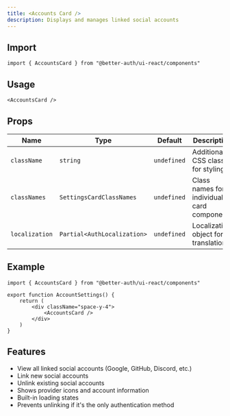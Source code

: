 ```yaml
---
title: <Accounts Card />
description: Displays and manages linked social accounts
---
```


## Import

```tsx
import { AccountsCard } from "@better-auth/ui-react/components"
```

## Usage

```tsx
<AccountsCard />
```

## Props

| Name           | Type                         | Default     | Description                                |
|----------------|------------------------------|-------------|--------------------------------------------|
| `className`    | `string`                     | `undefined` | Additional CSS classes for styling         |
| `classNames`   | `SettingsCardClassNames`     | `undefined` | Class names for individual card components |
| `localization` | `Partial<AuthLocalization>`  | `undefined` | Localization object for translations       |

## Example

```tsx
import { AccountsCard } from "@better-auth/ui-react/components"

export function AccountSettings() {
    return (
        <div className="space-y-4">
            <AccountsCard />
        </div>
    )
}
```

## Features

- View all linked social accounts (Google, GitHub, Discord, etc.)
- Link new social accounts
- Unlink existing social accounts
- Shows provider icons and account information
- Built-in loading states
- Prevents unlinking if it's the only authentication method 